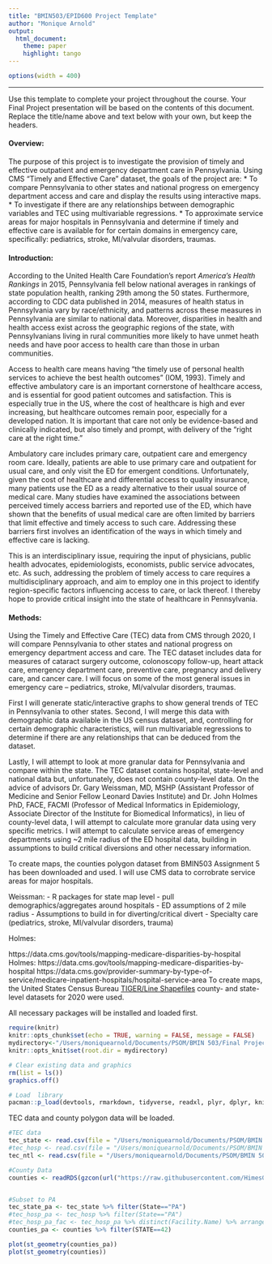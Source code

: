 ```yaml
---
title: "BMIN503/EPID600 Project Template"
author: "Monique Arnold"
output: 
  html_document:
    theme: paper 
    highlight: tango
---
```

```r
options(width = 400)
```  
***
Use this template to complete your project throughout the course. Your Final Project presentation will be based on the contents of this document. Replace the title/name above and text below with your own, but keep the headers.

#### Overview:  
The purpose of this project is to investigate the provision of timely and effective outpatient and emergency department care in Pennsylvania. Using CMS “Timely and Effective Care” dataset, the goals of the project are:
* To compare Pennsylvania to other states and national progress on emergency department access and care and display the results using interactive maps.
* To investigate if there are any relationships between demographic variables and TEC using multivariable regressions.
* To approximate service areas for major hospitals in Pennsylvania and determine if timely and effective care is available for for certain domains in emergency care, specifically: pediatrics, stroke, MI/valvular disorders, traumas. 


#### Introduction:  
According to the United Health Care Foundation’s report _America’s Health Rankings_ in 2015, Pennsylvania fell below national averages in rankings of state population health, ranking 29th among the 50 states. Furthermore, according to CDC data published in 2014, measures of health status in Pennsylvania vary by race/ethnicity, and patterns across these measures in Pennsylvania are similar to national data. Moreover, disparities in health and health access exist across the geographic regions of the state, with Pennsylvanians living in rural communities more likely to have unmet heath needs and have poor access to health care than those in urban communities. 

Access to health care means having "the timely use of personal health services to achieve the best health outcomes" (IOM, 1993). Timely and effective ambulatory care is an important cornerstone of healthcare access, and is essential for good patient outcomes and satisfaction. This is especially true in the US, where the cost of healthcare is high and ever increasing, but healthcare outcomes remain poor, especially for a developed nation. It is important that care not only be evidence-based and clinically indicated, but also timely and prompt, with delivery of the “right care at the right time.” 

Ambulatory care includes primary care, outpatient care and emergency room care. Ideally, patients are able to use primary care and outpatient for usual care, and only visit the ED for emergent conditions. Unfortunately, given the cost of healthcare and differential access to quality insurance, many patients use the ED as a ready alternative to their usual source of medical care. Many studies have examined the associations between perceived timely access barriers and reported use of the ED, which have shown that the benefits of usual medical care are often limited by barriers that limit effective and timely access to such care. Addressing these barriers first involves an identification of the ways in which timely and effective care is lacking.

This is an interdisciplinary issue, requiring the input of physicians, public health advocates, epidemiologists, economists, public service advocates, etc. As such, addressing the problem of timely access to care requires a multidisciplinary approach, and aim to employ one in this project to identify region-specific factors influencing access to care, or lack thereof. I thereby hope to provide critical insight into the state of healthcare in Pennsylvania.


#### Methods:
Using the Timely and Effective Care (TEC) data from CMS through 2020, I will compare Pennsylvania to other states and national progress on emergency department access and care. The TEC dataset includes data for measures of cataract surgery outcome, colonoscopy follow-up, heart attack care, emergency department care, preventive care, pregnancy and delivery care, and cancer care. I will focus on some of the most general issues in emergency care -- pediatrics, stroke, MI/valvular disorders, traumas.

First I will generate static/interactive graphs to show general trends of TEC in Pennsylvania to other states. Second, I will merge this data with demographic data available in the US census dataset, and, controlling for certain demographic characteristics, will run multivariable regressions to determine if there are any relationships that can be deduced from the dataset.

Lastly, I will attempt to look at more granular data for Pennsylvania and compare within the state. The TEC dataset contains hospital, state-level and national data but, unfortunately, does not contain county-level data. On the advice of advisors Dr. Gary Weissman, MD, MSHP (Assistant Professor of Medicine and Senior Fellow Leonard Davies Institute) and Dr. John Holmes PhD, FACE, FACMI (Professor of Medical Informatics in Epidemiology, Associate Director of the Institute for Biomedical Informatics), in lieu of county-level data, I will attempt to calculate more granular data using very specific metrics. I will attempt to calculate service areas of emergency departments using ~2 mile radius of the ED hospital data, building in assumptions to build critical diversions and other necessary information.


To create maps, the counties polygon dataset from BMIN503 Assignment 5 has been downloaded and used. I will use CMS data to corrobrate service areas for major hospitals.


Weissman:
- R packages for state map level
- pull demographics/aggregates around hospitals
- ED assumptions of 2 mile radius
- Assumptions to build in for diverting/critical divert
- Specialty care (pediatrics, stroke, MI/valvular disorders, trauma)

Holmes:

https://data.cms.gov/tools/mapping-medicare-disparities-by-hospital
Holmes:
https://data.cms.gov/tools/mapping-medicare-disparities-by-hospital
https://data.cms.gov/provider-summary-by-type-of-service/medicare-inpatient-hospitals/hospital-service-area
To create maps, the United States Census Bureau [TIGER/Line Shapefiles](https://www.census.gov/geographies/mapping-files/time-series/geo/tiger-line-file.2020.html) county- and state- level datasets for 2020 were used. 

All necessary packages will be installed and loaded first.

```r
require(knitr)
knitr::opts_chunk$set(echo = TRUE, warning = FALSE, message = FALSE)
mydirectory<-"/Users/moniquearnold/Documents/PSOM/BMIN 503/Final Project/BMIN503_Final_Project"
knitr::opts_knit$set(root.dir = mydirectory)

# Clear existing data and graphics
rm(list = ls())
graphics.off()

# Load  library
pacman::p_load(devtools, rmarkdown, tidyverse, readxl, plyr, dplyr, knitr, tableone, data.table, reshape, kableExtra, broom, stringr, rgenoud, Hmisc, ggpubr, survey, lubridate, ggplot2, gridExtra, janitor, modelsummary, mapview, leaflet, ggsn, sf, sp, rgdal)
```

TEC data and county polygon data will be loaded.

```r

#TEC data
tec_state <- read.csv(file = "/Users/moniquearnold/Documents/PSOM/BMIN 503/Final Project/BMIN503_Final_Project/Data/Timely_and_Effective_Care-State.csv")
#tec_hosp <- read.csv(file = "/Users/moniquearnold/Documents/PSOM/BMIN 503/Final Project/BMIN503_Final_Project/Data/Timely_and_Effective_Care-Hospital.csv")
tec_ntl <- read.csv(file = "/Users/moniquearnold/Documents/PSOM/BMIN 503/Final Project/BMIN503_Final_Project/Data/Timely_and_Effective_Care-National.csv")

#County Data
counties <- readRDS(gzcon(url("https://raw.githubusercontent.com/HimesGroup/BMIN503/master/DataFiles/uscounties_2010.rds"))) 


#Subset to PA
tec_state_pa <- tec_state %>% filter(State=="PA")
#tec_hosp_pa <- tec_hosp %>% filter(State=="PA")
#tec_hosp_pa_fac <- tec_hosp_pa %>% distinct(Facility.Name) %>% arrange(Facility.Name)
counties_pa <- counties %>% filter(STATE==42)

plot(st_geometry(counties_pa))
plot(st_geometry(counties))

```
